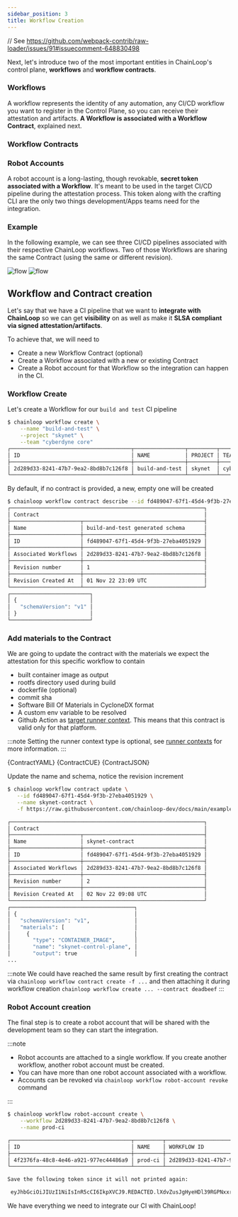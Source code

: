 ```yaml
---
sidebar_position: 3
title: Workflow Creation
---
```


// See https://github.com/webpack-contrib/raw-loader/issues/91#issuecomment-648830498

Next, let's introduce two of the most important entities in ChainLoop's control plane, **workflows** and **workflow contracts**.

### Workflows

A workflow represents the identity of any automation, any CI/CD workflow you want to register in the Control Plane, so you can receive their attestation and artifacts. **A Workflow is associated with a Workflow Contract**, explained next.

### Workflow Contracts

<WorkflowContractIntro />

### Robot Accounts

A robot account is a long-lasting, though revokable, **secret token associated with a Workflow**. It's meant to be used in the target CI/CD pipeline during the attestation process. This token along with the crafting CLI are the only two things development/Apps teams need for the integration.

### Example

In the following example, we can see three CI/CD pipelines associated with their respective ChainLoop workflows. Two of those Workflows are sharing the same Contract (using the same or different revision).

![flow](/img/v2/workflow-overview.png#gh-light-mode-only)
![flow](/img/v2/workflow-overview-dark.png#gh-dark-mode-only)

## Workflow and Contract creation

Let's say that we have a CI pipeline that we want to **integrate with ChainLoop** so we can get **visibility** on as well as make it **SLSA compliant via signed attestation/artifacts**.

To achieve that, we will need to

- Create a new Workflow Contract (optional)
- Create a Workflow associated with a new or existing Contract
- Create a Robot account for that Workflow so the integration can happen in the CI.

### Workflow Create

Let's create a Workflow for our `build and test` CI pipeline

```bash
$ chainloop workflow create \
    --name "build-and-test" \
    --project "skynet" \
    --team "cyberdyne core"
┌──────────────────────────────────────┬────────────────┬─────────┬────────────────┬─────────────────────┬────────┬─────────────────┐
│ ID                                   │ NAME           │ PROJECT │ TEAM           │ CREATED AT          │ # RUNS │ LAST RUN STATUS │
├──────────────────────────────────────┼────────────────┼─────────┼────────────────┼─────────────────────┼────────┼─────────────────┤
│ 2d289d33-8241-47b7-9ea2-8bd8b7c126f8 │ build-and-test │ skynet  │ cyberdyne core │ 01 Nov 22 23:09 UTC │      0 │                 │
└──────────────────────────────────────┴────────────────┴─────────┴────────────────┴─────────────────────┴────────┴─────────────────┘
```

By default, if no contract is provided, a new, empty one will be created

```bash
$ chainloop workflow contract describe --id fd489047-67f1-45d4-9f3b-27eba4051929
┌─────────────────────────────────────────────────────────────┐
│ Contract                                                    │
├──────────────────────┬──────────────────────────────────────┤
│ Name                 │ build-and-test generated schema      │
├──────────────────────┼──────────────────────────────────────┤
│ ID                   │ fd489047-67f1-45d4-9f3b-27eba4051929 │
├──────────────────────┼──────────────────────────────────────┤
│ Associated Workflows │ 2d289d33-8241-47b7-9ea2-8bd8b7c126f8 │
├──────────────────────┼──────────────────────────────────────┤
│ Revision number      │ 1                                    │
├──────────────────────┼──────────────────────────────────────┤
│ Revision Created At  │ 01 Nov 22 23:09 UTC                  │
└──────────────────────┴──────────────────────────────────────┘
┌─────────────────────────┐
│ {                       │
│   "schemaVersion": "v1" │
│ }                       │
└─────────────────────────┘
```

### Add materials to the Contract

We are going to update the contract with the materials we expect the attestation for this specific workflow to contain

- built container image as output
- rootfs directory used during build
- dockerfile (optional)
- commit sha
- Software Bill Of Materials in CycloneDX format
- A custom env variable to be resolved
- Github Action as [target runner context](/reference/operator/contract#runner-context). This means that this contract is valid only for that platform.

:::note
Setting the runner context type is optional, see [runner contexts](/reference/operator/contract#runner-context) for more information.
:::

<Tabs>
  <TabItem value="yaml" label="yaml" default>
    <CodeBlock language="yaml" title="skynet.contract.yaml" showLineNumbers>
      {ContractYAML}
    </CodeBlock>
  </TabItem>
  <TabItem value="cue" label="cue">
    <CodeBlock language="cue" title="skynet.contract.cue" showLineNumbers>
      {ContractCUE}
    </CodeBlock>
  </TabItem>
  <TabItem value="json" label="json">
    <CodeBlock language="json" title="skynet.contract.json" showLineNumbers>
      {ContractJSON}
    </CodeBlock>
  </TabItem>
</Tabs>

Update the name and schema, notice the revision increment

```bash
$ chainloop workflow contract update \
   --id fd489047-67f1-45d4-9f3b-27eba4051929 \
   --name skynet-contract \
   -f https://raw.githubusercontent.com/chainloop-dev/docs/main/examples/contracts/skynet.yaml

┌─────────────────────────────────────────────────────────────┐
│ Contract                                                    │
├──────────────────────┬──────────────────────────────────────┤
│ Name                 │ skynet-contract                      │
├──────────────────────┼──────────────────────────────────────┤
│ ID                   │ fd489047-67f1-45d4-9f3b-27eba4051929 │
├──────────────────────┼──────────────────────────────────────┤
│ Associated Workflows │ 2d289d33-8241-47b7-9ea2-8bd8b7c126f8 │
├──────────────────────┼──────────────────────────────────────┤
│ Revision number      │ 2                                    │
├──────────────────────┼──────────────────────────────────────┤
│ Revision Created At  │ 02 Nov 22 09:08 UTC                  │
└──────────────────────┴──────────────────────────────────────┘
┌───────────────────────────────────────┐
│ {                                     │
│   "schemaVersion": "v1",              │
│   "materials": [                      │
│     {                                 │
│       "type": "CONTAINER_IMAGE",      │
│       "name": "skynet-control-plane", │
│       "output": true                  │
...
```

:::note
We could have reached the same result by first creating the contract via `chainloop workflow contract create -f ...` and then attaching it during workflow creation `chainloop workflow create ... --contract deadbeef`
:::

### Robot Account creation

The final step is to create a robot account that will be shared with the development team so they can start the integration.

:::note

- Robot accounts are attached to a single workflow. If you create another workflow, another robot account must be created.
- You can have more than one robot account associated with a workflow.
- Accounts can be revoked via `chainloop workflow robot-account revoke` command

:::

```bash
$ chainloop workflow robot-account create \
    --workflow 2d289d33-8241-47b7-9ea2-8bd8b7c126f8 \
    --name prod-ci

┌──────────────────────────────────────┬─────────┬──────────────────────────────────────┬─────────────────────┬────────────┐
│ ID                                   │ NAME    │ WORKFLOW ID                          │ CREATED AT          │ REVOKED AT │
├──────────────────────────────────────┼─────────┼──────────────────────────────────────┼─────────────────────┼────────────┤
│ 4f2376fa-48c8-4e46-a921-977ec44486a9 │ prod-ci │ 2d289d33-8241-47b7-9ea2-8bd8b7c126f8 │ 01 Nov 22 23:43 UTC │            │
└──────────────────────────────────────┴─────────┴──────────────────────────────────────┴─────────────────────┴────────────┘

Save the following token since it will not printed again:

 eyJhbGciOiJIUzI1NiIsInR5cCI6IkpXVCJ9.REDACTED.lXdvZusJgHyeHDl39RGPNxxrmTUZBN0_QAbJU5ZVxR8
```

We have everything we need to integrate our CI with ChainLoop!
